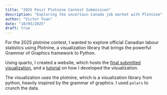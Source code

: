 ```yaml
---
title: "2025 Posit Plotnine Contest Submission"
description: "Exploring the uncertain Canada job market with Plotnine"
author: "Victor Yuan"
date: "10/03/2025"
draft: true
---
```


For the 2025 plotnine contest, I wanted to explore official Canadian labour statistics using Plotnine, a visualization library that brings the powerful Grammar of Graphics framework to Python.

Using quarto, I created a website, which hosts the [final submitted visualization](https://victoryuan.com/labourcan/), and a [tutorial](https://victoryuan.com/labourcan/02_develop_visualization.html) on how I developed the visualization.

The visualization uses the plotnine, which is a visualization library from python, heavily inspired by the grammar of graphics. I used `polars` to crunch the data.